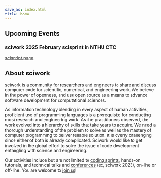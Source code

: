 ```yaml
---
save_as: index.html
title: home
---
```


<div className="not-prose mb-10 flex flex-col flex-wrap items-center">
  <h2>Upcoming Events</h2>
  <h3>sciwork 2025 February scisprint in NTHU CTC</h3>
  <a href="/sprint/2025/02-hsinchu.html">scisprint page</a>
</div>

<h2 className="not-prose text-center">About sciwork</h2>

sciwork is a community for researchers and engineers to share and
discuss computer code for scientific, numerical, and engineering work.
We believe in the power of openness, and use open source as a means to
advance software development for computational sciences.

As information technology blending in every aspect of human activities,
proficient use of programming languages is a prerequisite for conducting
most research and engineering work. As the practitioners observed, the
work evolved into a hierarchy of skills that take years to acquire. We
need a thorough understanding of the problem to solve as well as the
mastery of computer programming to deliver reliable solution. It is
overly challenging since either of both is already complicated. Sciwork
would like to get involved in the global effort to solve the issue of
code development entangling with science and engineering.

Our activities include but are not limited to [coding sprints](sprint),
hands-on tutorials, and technical talks and
[conferences](https://conf.sciwork.dev/) (ex, sciwork 2023), on-line or
off-line. You are welcome to [join us](about.html)!
